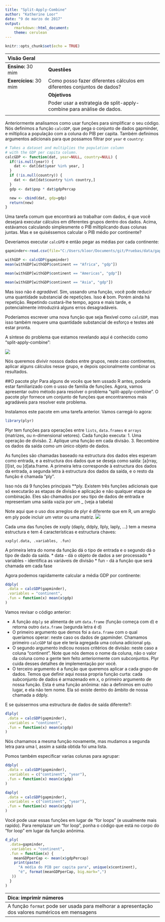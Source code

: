 ```yaml
---
title: "Split-Apply-Combine"
author: "Katherine Loor"
date: "9 de marzo de 2017"
output: 
    rmarkdown::html_document:
    theme: cerulean
---
```


```r
knitr::opts_chunk$set(echo = TRUE)
```

|  Visão Geral                                                                                   |
|:------------------------|:-------------------------------------------------------------------  |
| **Ensino:** 30 mim      |**Questões**                                                          |
| **Exercícios:** 30 mim  |Como posso fazer diferentes cálculos em diferentes conjuntos de dados?|
|                         |**Objetivos**                                                         |
|                         |Poder usar a estrategia de split-apply-combine para anàlise de dados. |
|                         |                                                                      |


Anteriormente analisamos como usar funções para simplificar o seu código. Nós definimos a função `calcGDP`, que pega o conjunto de dados gapminder, e miltiplica a população com a coluna do PIB per capita. Também definimos argumentos adicionais para que possamos filtrar por `year` e `country`:

```r
# Takes a dataset and multiplies the population column
# with the GDP per capita column.
calcGDP <- function(dat, year=NULL, country=NULL) {
  if(!is.null(year)) {
    dat <- dat[dat$year %in% year, ]
  }
  if (!is.null(country)) {
    dat <- dat[dat$country %in% country,]
  }
  gdp <- dat$pop * dat$gdpPercap

  new <- cbind(dat, gdp=gdp)
  return(new)
}
```

Uma tarefa comum que encontrará ao trabalhar com dados, é que você desejará executar cálculos em diferentes grupos dentro dos dados. Acima, estávamos calculando simplesmente o PIB miltiplicando duas colunas juntas. Mas e se quiséssemos calcular o PIB médio por continente? 

Deveriamos executar `calcGPD` e então pegar as médias por cada continente:

```r
gapminder<-read.csv(file="C:/Users/kloor/Documents/git/Pruebas/data/gapminder-FiveYearData.csv")
```

```r
withGDP <- calcGDP(gapminder)
mean(withGDP[withGDP$continent == "Africa", "gdp"])
```

```r
mean(withGDP[withGDP$continent == "Americas", "gdp"])
```

```r
mean(withGDP[withGDP$continent == "Asia", "gdp"])
```

Mas isso não é *agradável*. Sim, ussando uma função, você pode reducir uma quantidade substancial de repetições. Isso **é** bom. Porém ainda há repetição. Repetindo custará-lhe tempo, agora e mais tarde, e potencialmente introduzirá alguns erros desagradáveis.

Poderíamos escrever uma nova função que seja flexível como `calcGDP`, mas isso também requere uma quantidade substancial de esforço e testes até estar pronta.

A síntese do problema que estamos revelando aqui é conhecido como "split-apply-combine":

![](C:\Users\kloor\Documents\git\Pruebas\Imagenes\tabla1.png)

Nós queremos divivir nossos dados entre grupos, neste caso continentes, aplicar alguns cálculos nesse grupo, e depois opcionalmente combinar os resultados. 

##O pacote plyr
Para alguns de vocês que tem ussado R antes, podería estar familiarizado com o usso de familia de funções. Agora, vamos apresentar outro método para resolver o problema “split-apply-combine”. O pacote plyr fornece um conjunto de funções que encontraremos mais agradáveis para resolver este problema.

Instalamos este pacote em uma tarefa anterior. Vamos carregá-lo agora:

```r
library(plyr)
```

Plyr tem funções para operações entre `lists`, `data.frames` e `arrays` (matrizes, ou n-dimensional vetores). Cada função executa:
1. Uma operação de divisão.
2. Aplique uma função em cada divisão.
3. Recombine os dados da saída como um único objeto de dados.

As funções são chamadas baseado na estructura dos dados eles esperam como entrada, e a estructura dos dados que se deseja como saída: [a]rray, [l]ist, ou [d]ata.frame. A primeira letra corresponde à  estructura dos dados da entrada, a segunda letra à estructura dos dados da saída, e o resto da função é chamada "ply".

Isso nós dá 9 funções principais **ply. Existem três funções adicionais que só executarão as etapas de divisão e aplicação e não qualquer etapa de combinação. Eles são chamados por seu tipo de dados de entrada e representam uma saída vazía por um _ (veja a tabela)

Note aqui que o uso dos arreglos de plyr é diferente que em R, um arreglo em ply pode incluir um vetor ou uma matriz.
![](C:\Users\kloor\Documents\git\Pruebas\Imagenes\tabla2.png)

Cada uma das funções de xxply (daply, ddply, llply, laply, ...) tem a mesma estructura e tem 4 características e estructura chaves:

```
xxply(.data, .variables, .fun)
```

A primeira letra do nome da função dá o tipo de entrada e o segundo dá o tipo de dado da saída.
* data - dá o objeto de dados a ser processado
* variables - identifica as variáveis de divisão
* fun - dá a função que será chamada em cada fase

Agora podemos rapidamente calcular a média GDP por continente:

```r
ddply(
 .data = calcGDP(gapminder),
 .variables = "continent",
 .fun = function(x) mean(x$gdp)
)
```

Vamos revisar o código anterior:

* A função `ddply` se alimenta de um `data.frame` (função começa com d) e retorna outro `data.frame` (segunda letra é d) 
* O primeiro argumento que demos foi a `data.frame` com o qual queríamos operar: neste caso os dados de gapminder. Chamamos primeiro `calcGDP` tal que ele tería agregada uma coluna adicional `gdp`. 
* O segundo argumento indicou nossos critérios de divisão: neste caso a coluna "continent". Note que nós demos o nome da coluna, não o valor da coluna como a gente tem feito anteriormente com subconjuntos. Plyr cuida desses detalhes de implementação por você.
* O terceiro argumento é a função que queremos aplicar a cada grupo de dados. Temos que definir aqui nossa propria função curta: cada subconjunto de dados é armazenado em x,  o primeiro argumento de nossa função. Esta é uma função anônima: não a definimos em outro lugar, e ela não tem nome. Ela só existe dentro do âmbito de nossa chamada a ddply. 

E se quissermos uma estructura de dados de saída diferente?:

```r
dlply(
 .data = calcGDP(gapminder),
 .variables = "continent",
 .fun = function(x) mean(x$gdp)
)
```

Nós chamamos a mesma função novamente, mas mudamos a segunda letra para uma l, assim a saída obtida foi uma lista.

Pomos também especificar varias colunas para agrupar:

```r
ddply(
 .data = calcGDP(gapminder),
 .variables = c("continent", "year"),
 .fun = function(x) mean(x$gdp)
)
```

```r
daply(
 .data = calcGDP(gapminder),
 .variables = c("continent", "year"),
 .fun = function(x) mean(x$gdp)
)
```
Você pode usar essas funções em lugar de "for loops" (e usualmente mais rapido). Para remplazar um "for loop", ponha o código que está no corpo do "for loop" em lugar da função anônima.

```r
d_ply(
  .data=gapminder,
  .variables = "continent",
  .fun = function(x) {
    meanGDPperCap <- mean(x$gdpPercap)
    print(paste(
      "A média do PIB per capita para", unique(x$continent),
      "é", format(meanGDPperCap, big.mark=",")
   ))
  }
)
```

|Dica: imprimir números                                                   |
|:----------------------------------------------------------------------  |
|A função `format` pode ser usada para melhorar a apresentação dos valores numéricos em mensagens|




